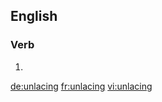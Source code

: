 ==English==

===Verb===
{{head|en|present participle}}

# {{present participle of|unlace|lang=en}}

[[de:unlacing]]
[[fr:unlacing]]
[[vi:unlacing]]
